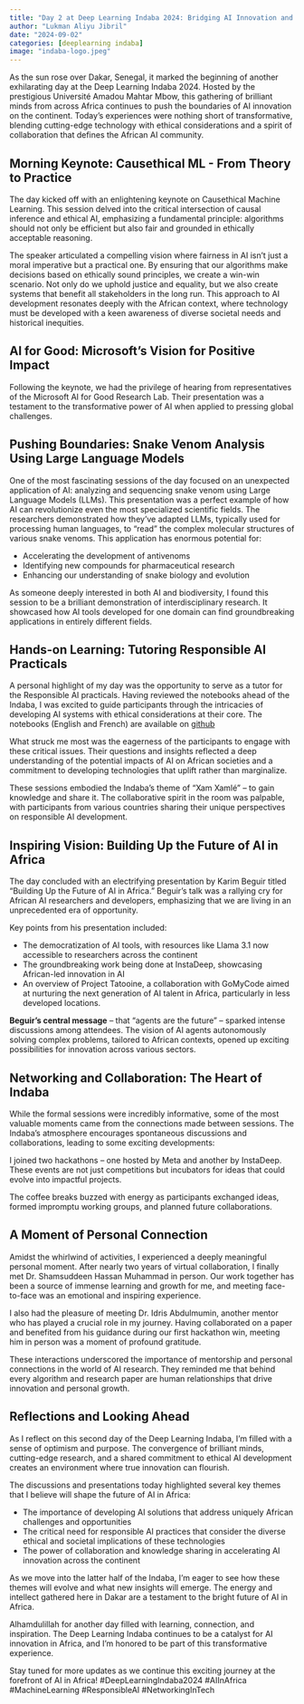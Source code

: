 ```yaml
---
title: "Day 2 at Deep Learning Indaba 2024: Bridging AI Innovation and Ethics in Africa"
author: "Lukman Aliyu Jibril"
date: "2024-09-02"
categories: [deeplearning indaba]
image: "indaba-logo.jpeg"
---
```




As the sun rose over Dakar, Senegal, it marked the beginning of another exhilarating day at the Deep Learning Indaba 2024. Hosted by the prestigious Université Amadou Mahtar Mbow, this gathering of brilliant minds from across Africa continues to push the boundaries of AI innovation on the continent. Today's experiences were nothing short of transformative, blending cutting-edge technology with ethical considerations and a spirit of collaboration that defines the African AI community.

## Morning Keynote: Causethical ML - From Theory to Practice

The day kicked off with an enlightening keynote on Causethical Machine Learning. This session delved into the critical intersection of causal inference and ethical AI, emphasizing a fundamental principle: algorithms should not only be efficient but also fair and grounded in ethically acceptable reasoning.

The speaker articulated a compelling vision where fairness in AI isn't just a moral imperative but a practical one. By ensuring that our algorithms make decisions based on ethically sound principles, we create a win-win scenario. Not only do we uphold justice and equality, but we also create systems that benefit all stakeholders in the long run. This approach to AI development resonates deeply with the African context, where technology must be developed with a keen awareness of diverse societal needs and historical inequities.

## AI for Good: Microsoft's Vision for Positive Impact

Following the keynote, we had the privilege of hearing from representatives of the Microsoft AI for Good Research Lab. Their presentation was a testament to the transformative power of AI when applied to pressing global challenges.

## Pushing Boundaries: Snake Venom Analysis Using Large Language Models

One of the most fascinating sessions of the day focused on an unexpected application of AI: analyzing and sequencing snake venom using Large Language Models (LLMs). This presentation was a perfect example of how AI can revolutionize even the most specialized scientific fields.
The researchers demonstrated how they've adapted LLMs, typically used for processing human languages, to "read" the complex molecular structures of various snake venoms. This application has enormous potential for:

- Accelerating the development of antivenoms
- Identifying new compounds for pharmaceutical research
- Enhancing our understanding of snake biology and evolution

As someone deeply interested in both AI and biodiversity, I found this session to be a brilliant demonstration of interdisciplinary research. It showcased how AI tools developed for one domain can find groundbreaking applications in entirely different fields.

## Hands-on Learning: Tutoring Responsible AI Practicals

A personal highlight of my day was the opportunity to serve as a tutor for the Responsible AI practicals. Having reviewed the notebooks ahead of the Indaba, I was excited to guide participants through the intricacies of developing AI systems with ethical considerations at their core. The notebooks (English and French) are available on [github](https://github.com/deep-learning-indaba/indaba-pracs-2024/tree/main/practicals/Responsible_AI)

What struck me most was the eagerness of the participants to engage with these critical issues. Their questions and insights reflected a deep understanding of the potential impacts of AI on African societies and a commitment to developing technologies that uplift rather than marginalize.

These sessions embodied the Indaba's theme of "Xam Xamlé" – to gain knowledge and share it. The collaborative spirit in the room was palpable, with participants from various countries sharing their unique perspectives on responsible AI development.

## Inspiring Vision: Building Up the Future of AI in Africa

The day concluded with an electrifying presentation by Karim Beguir titled "Building Up the Future of AI in Africa." Beguir's talk was a rallying cry for African AI researchers and developers, emphasizing that we are living in an unprecedented era of opportunity.

Key points from his presentation included:

- The democratization of AI tools, with resources like Llama 3.1 now accessible to researchers across the continent
- The groundbreaking work being done at InstaDeep, showcasing African-led innovation in AI
- An overview of Project Tatooine, a collaboration with GoMyCode aimed at nurturing the next generation of AI talent in Africa, particularly in less developed locations.

**Beguir's central message** – that "agents are the future" – sparked intense discussions among attendees. The vision of AI agents autonomously solving complex problems, tailored to African contexts, opened up exciting possibilities for innovation across various sectors.

## Networking and Collaboration: The Heart of Indaba

While the formal sessions were incredibly informative, some of the most valuable moments came from the connections made between sessions. The Indaba's atmosphere encourages spontaneous discussions and collaborations, leading to some exciting developments:

I joined two hackathons – one hosted by Meta and another by InstaDeep. These events are not just competitions but incubators for ideas that could evolve into impactful projects.

The coffee breaks buzzed with energy as participants exchanged ideas, formed impromptu working groups, and planned future collaborations.

## A Moment of Personal Connection

Amidst the whirlwind of activities, I experienced a deeply meaningful personal moment. After nearly two years of virtual collaboration, I finally met Dr. Shamsuddeen Hassan Muhammad in person. Our work together has been a source of immense learning and growth for me, and meeting face-to-face was an emotional and inspiring experience.

I also had the pleasure of meeting Dr. Idris Abdulmumin, another mentor who has played a crucial role in my journey. Having collaborated on a paper and benefited from his guidance during our first hackathon win, meeting him in person was a moment of profound gratitude.

These interactions underscored the importance of mentorship and personal connections in the world of AI research. They reminded me that behind every algorithm and research paper are human relationships that drive innovation and personal growth.

## Reflections and Looking Ahead

As I reflect on this second day of the Deep Learning Indaba, I'm filled with a sense of optimism and purpose. The convergence of brilliant minds, cutting-edge research, and a shared commitment to ethical AI development creates an environment where true innovation can flourish.

The discussions and presentations today highlighted several key themes that I believe will shape the future of AI in Africa:

- The importance of developing AI solutions that address uniquely African challenges and opportunities
- The critical need for responsible AI practices that consider the diverse ethical and societal implications of these technologies
- The power of collaboration and knowledge sharing in accelerating AI innovation across the continent

As we move into the latter half of the Indaba, I'm eager to see how these themes will evolve and what new insights will emerge. The energy and intellect gathered here in Dakar are a testament to the bright future of AI in Africa.

Alhamdulillah for another day filled with learning, connection, and inspiration. The Deep Learning Indaba continues to be a catalyst for AI innovation in Africa, and I'm honored to be part of this transformative experience.

Stay tuned for more updates as we continue this exciting journey at the forefront of AI in Africa!
#DeepLearningIndaba2024 #AIInAfrica #MachineLearning #ResponsibleAI #NetworkingInTech